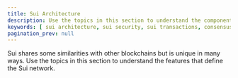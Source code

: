 ```yaml
---
title: Sui Architecture
description: Use the topics in this section to understand the components of the Sui network.
keywords: [ sui architecture, sui security, sui transactions, consensus, sui consensus, mysticeti, sui indexer, indexers, protocol upgrades, sui upgrades ]
pagination_prev: null
---
```


Sui shares some similarities with other blockchains but is unique in many ways. Use the topics in this section to understand the features that define the Sui network.

<Cards>
<Card title="Understand Sui security" href="/concepts/sui-architecture/sui-security">
</Card>
<Card title="Life of a Transaction" href="/concepts/sui-architecture/transaction-lifecycle">
</Card>
<Card title="Consensus" href="/concepts/sui-architecture/consensus">
</Card>
<Card title="Sui Indexer" href="/concepts/sui-architecture/indexer-functions">
</Card>
<Card title="Sui Storage Cost" href="/concepts/sui-architecture/sui-storage">
</Card>
<Card title="Protocol Upgrades" href="/concepts/sui-architecture/protocol-upgrades">
</Card>
</Cards>
